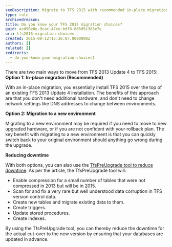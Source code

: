 ```yaml
---
seoDescription: Migrate to TFS 2015 with recommended in-place migration or a new environment option while minimizing downtime with the TfsPreUpgrade tool.
type: rule
archivedreason:
title: Do you know your TFS 2015 migration choices?
guid: acd96e8e-9cac-47ce-bdf8-865d5c383e7e
uri: tfs2015-migration-choices
created: 2015-08-12T15:26:07.0000000Z
authors: []
related: []
redirects:
  - do-you-know-your-migration-choices1
---
```


There are two main ways to move from TFS 2013 Update 4 to TFS 2015:
**Option 1:** **In-place migration (Recommended)**

With an in-place migration, you essentially install TFS 2015 over the top of an existing TFS 2013 Update 4 installation. The benefits of this approach are that you don't need additional hardware, and don't need to change network settings like DNS addresses to change between environments.

**Option 2: Migration to a new environment**

Migrating to a new environment may be required if you need to move to new upgraded hardware, or if you are not confident with your rollback plan. The key benefit with migrating to a new environment is that you can quickly switch back to your original environment should anything go wrong during the upgrade.

**Reducing downtime**

With both options, you can also use the [TfsPreUpgrade tool to reduce downtime](https://msdn.microsoft.com/en-us/Library/vs/alm/TFS/upgrade/pre-upgrade). As per the article, the TfsPreUpgrade tool will:

- Enable compression for a small number of tables that were not compressed in 2013 but will be in 2015.
- Scan for and fix a very rare but well understood data corruption in TFS version control data.
- Create new tables and migrate existing data to them.
- Create triggers.
- Update stored procedures.
- Create indexes.

By using the TfsPreUpgrade tool, you can thereby reduce the downtime for the actual cut-over to the new version by ensuring that your databases are updated in advance.